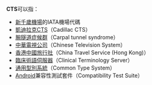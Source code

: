 '''CTS'''可以指：
*[[新千歲機場|新千歲機場]]的IATA機場代碼
*[[凱迪拉克CTS|凱迪拉克CTS]]（Cadillac CTS）
*[[腕隧道症候群|腕隧道症候群]]（Carpal tunnel syndrome）
*[[中華電視公司|中華電視公司]]（Chinese Television System）
*[[香港中國旅行社|香港中國旅行社]]（China Travel Service (Hong Kong)）
*[[臨床術語伺服器|臨床術語伺服器]]（Clinical Terminology Server）
*[[通用型別系統|通用型別系統]]（Common Type System）
*[[Android|Android]]兼容性測試套件（Compatibility Test Suite）
{{disambig|Cat=三字拉丁字母缩写消歧义}}
